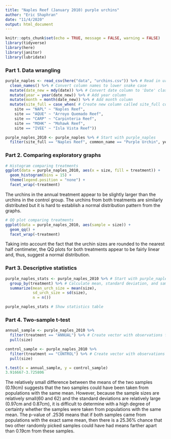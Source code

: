 ```yaml
---
title: "Naples Reef (January 2010) purple urchins"
author: "Eric Shaphran"
date: "11/4/2020"
output: html_document
---
```


```r
knitr::opts_chunk$set(echo = TRUE, message = FALSE, warning = FALSE)
library(tidyverse)
library(here)
library(janitor)
library(lubridate)
```

### Part 1. Data wrangling
```r
purple_naples <- read_csv(here("data", "urchins.csv")) %>% # Read in urchin data with 'here()'
  clean_names() %>% # Convert column names to lower snake case
  mutate(date_new = mdy(date)) %>% # Convert date column to 'Date' class
  mutate(year = year(date_new)) %>% # Add year column
  mutate(month = month(date_new)) %>% # Add month column
  mutate(site_full = case_when( # Create new column called site_full containing full names of sites
    site == "NAPL" ~ "Naples Reef",
    site == "AQUE" ~ "Arroyo Quemado Reef",
    site == "CARP" ~ "Carpinteria Reef",
    site == "MOHK" ~ "Mohawk Reef",
    site == "IVEE" ~ "Isla Vista Reef"))

purple_naples_2010 <- purple_naples %>% # Start with purple_naples
  filter(site_full == "Naples Reef", common_name == "Purple Urchin", year == 2010, month == 1) # Filter only purple urchins from Naples Reef in January 2010

```
### Part 2. Comparing exploratory graphs
```r
# Histogram comparing treatments
ggplot(data = purple_naples_2010, aes(x = size, fill = treatment)) +
  geom_histogram(bins = 15) +
  theme(legend.position = "none") +
  facet_wrap(~treatment)
```

The urchins in the annual treatment appear to be slightly larger than the urchins in the control group. The urchins from both treatments are similarly distributed but it is hard to establish a normal distribution pattern from the graphs.

```r
# QQ plot comparing treatments
ggplot(data = purple_naples_2010, aes(sample = size)) +
  geom_qq() +
  facet_wrap(~treatment)
```

Taking into account the fact that the urchin sizes are rounded to the nearest half centimeter, the QQ plots for both treatments appear to be fairly linear and, thus, suggest a normal distribution.

### Part 3. Descriptive statistics
```r
purple_naples_stats <- purple_naples_2010 %>% # Start with purple_naples_2010
  group_by(treatment) %>% # Calculate mean, standard deviation, and sample size for purple_naples_2010
  summarize(mean_urch_size = mean(size),
            sd_urch_size = sd(size),
            n = n())

purple_naples_stats # Show statistics table
```
### Part 4. Two-sample t-test
```r
annual_sample <- purple_naples_2010 %>% 
  filter(treatment == "ANNUAL") %>% # Create vector with observations from annual treatment only
  pull(size)

control_sample <- purple_naples_2010 %>%
  filter(treatment == "CONTROL") %>% # Create vector with observations from control treatment only
  pull(size)

t.test(x = annual_sample, y = control_sample)
3.916667-3.725806
```

The relatively small difference between the means of the two samples (0.19cm) suggests that the two samples could have been taken from populations with the same mean. However, because the sample sizes are relatively small(60 and 62) and the standard deviations are relatively large (0.97cm and 0.87cm), it is difficult to determine with a high degree of certainty whether the samples were taken from populations with the same mean. The p-value of .2536 means that if both samples came from populations with the exact same mean, then there is a 25.36% chance that two other randomly picked samples could have had means farther apart than 0.19cm from these samples.